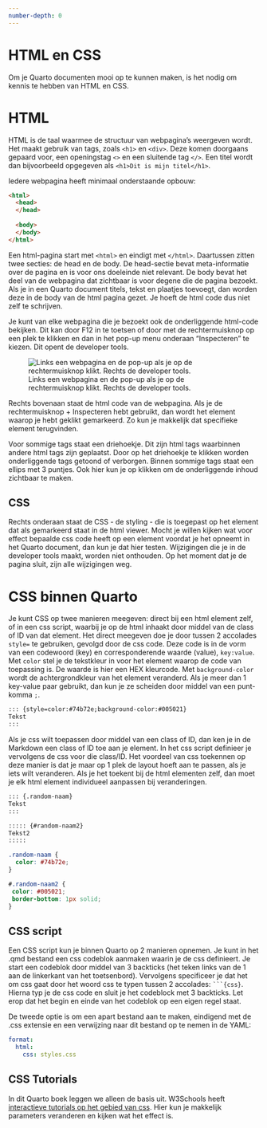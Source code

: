 ```yaml
---
number-depth: 0
---
```




# HTML en CSS {.unnumbered}

Om je Quarto documenten mooi op te kunnen maken, is het nodig om kennis te hebben van HTML en CSS.

# HTML

HTML is de taal waarmee de structuur van webpagina's weergeven wordt. Het maakt gebruik van tags, zoals `<h1>` en `<div>`. Deze komen doorgaans gepaard voor, een openingstag `<>` en een sluitende tag `</>`. Een titel wordt dan bijvoorbeeld opgegeven als `<h1>Dit is mijn titel</h1>`.

Iedere webpagina heeft minimaal onderstaande opbouw:

``` html
<html>
  <head>
  </head>
  
  <body>
  </body>
</html>
```

Een html-pagina start met `<html>` en eindigt met `</html>`. Daartussen zitten twee secties: de head en de body. De head-sectie bevat meta-informatie over de pagina en is voor ons doeleinde niet relevant. De body bevat het deel van de webpagina dat zichtbaar is voor degene die de pagina bezoekt. Als je in een Quarto document titels, tekst en plaatjes toevoegt, dan worden deze in de body van de html pagina gezet. Je hoeft de html code dus niet zelf te schrijven.

Je kunt van elke webpagina die je bezoekt ook de onderliggende html-code bekijken. Dit kan door F12 in te toetsen of door met de rechtermuisknop op een plek te klikken en dan in het pop-up menu onderaan "Inspecteren" te kiezen. Dit opent de developer tools.

![Links een webpagina en de pop-up als je op de rechtermuisknop klikt. Rechts de developer tools.](screenshots/dev-tools.png){.lightbox}

Rechts bovenaan staat de html code van de webpagina. Als je de rechtermuisknop + Inspecteren hebt gebruikt, dan wordt het element waarop je hebt geklikt gemarkeerd. Zo kun je makkelijk dat specifieke element terugvinden.

Voor sommige tags staat een driehoekje. Dit zijn html tags waarbinnen andere html tags zijn geplaatst. Door op het driehoekje te klikken worden onderliggende tags getoond of verborgen. Binnen sommige tags staat een ellips met 3 puntjes. Ook hier kun je op klikken om de onderliggende inhoud zichtbaar te maken.

## CSS

Rechts onderaan staat de CSS - de styling - die is toegepast op het element dat als gemarkeerd staat in de html viewer. Mocht je willen kijken wat voor effect bepaalde css code heeft op een element voordat je het opneemt in het Quarto document, dan kun je dat hier testen. Wijzigingen die je in de developer tools maakt, worden niet onthouden. Op het moment dat je de pagina sluit, zijn alle wijzigingen weg.

# CSS binnen Quarto 

Je kunt CSS op twee manieren meegeven: direct bij een html element zelf, of in een css script, waarbij je op de html inhaakt door middel van de class of ID van dat element. Het direct meegeven doe je door tussen 2 accolades `style=` te gebruiken, gevolgd door de css code. Deze code is in de vorm van een codewoord (key) en corresponderende waarde (value), `key:value`. Met `color` stel je de tekstkleur in voor het element waarop de code van toepassing is. De waarde is hier een HEX kleurcode. Met `background-color` wordt de achtergrondkleur van het element veranderd. Als je meer dan 1 key-value paar gebruikt, dan kun je ze scheiden door middel van een punt-komma `;`.

``` markdown
::: {style=color:#74b72e;background-color:#005021}
Tekst
:::
```

Als je css wilt toepassen door middel van een class of ID, dan ken je in de Markdown een class of ID toe aan je element. In het css script definieer je vervolgens de css voor die class/ID. Het voordeel van css toekennen op deze manier is dat je maar op 1 plek de layout hoeft aan te passen, als je iets wilt veranderen. Als je het toekent bij de html elementen zelf, dan moet je elk html element individueel aanpassen bij veranderingen.

``` markdown
::: {.random-naam}
Tekst
:::

::::: {#random-naam2}
Tekst2
:::::
```

``` css
.random-naam {
  color: #74b72e;
}

#.random-naam2 {
 color: #005021;
 border-bottom: 1px solid;
}

```

## CSS script

Een CSS script kun je binnen Quarto op 2 manieren opnemen. Je kunt in het .qmd bestand een css codeblok aanmaken waarin je de css definieert. Je start een codeblok door middel van 3 backticks (het teken links van de 1 aan de linkerkant van het toetsenbord). Vervolgens specificeer je dat het om css gaat door het woord css te typen tussen 2 accolades: ```` ```{css} ````. Hierna typ je de css code en sluit je het codeblock met 3 backticks. Let erop dat het begin en einde van het codeblok op een eigen regel staat.

De tweede optie is om een apart bestand aan te maken, eindigend met de .css extensie en een verwijzing naar dit bestand op te nemen in de YAML:

``` yaml
format:
  html:
    css: styles.css
```

## CSS Tutorials

In dit Quarto boek leggen we alleen de basis uit. W3Schools heeft [interactieve tutorials op het gebied van css](https://www.w3schools.com/css/default.asp). Hier kun je makkelijk parameters veranderen en kijken wat het effect is.

